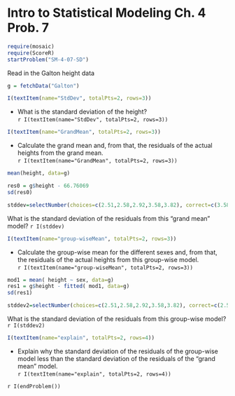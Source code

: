 Intro to Statistical Modeling Ch. 4 Prob. 7
========================================================
```r
require(mosaic)
require(ScoreR)
startProblem("SM-4-07-SD")
```

Read in the Galton height data

```r
g = fetchData("Galton")
```

```r
I(textItem(name="StdDev", totalPts=2, rows=3))
```

* What is the standard deviation of the height?      
`r I(textItem(name="StdDev", totalPts=2, rows=3))`

```r
I(textItem(name="GrandMean", totalPts=2, rows=3))
```

* Calculate the grand mean and, from that, the residuals of the
  actual heights from the grand mean.      
`r I(textItem(name="GrandMean", totalPts=2, rows=3))`

<aside>
```r
mean(height, data=g)

res0 = g$height - 66.76069
sd(res0)
```
</aside>

```r
stddev=selectNumber(choices=c(2.51,2.58,2.92,3.58,3.82), correct=c(3.58), totalPts=1, name="residuals")
```
What is the standard deviation of the residuals from this "grand mean"
model? `r I(stddev)` 

```r
I(textItem(name="group-wiseMean", totalPts=2, rows=3))
```
* Calculate the group-wise mean for the different sexes and, from
  that, the residuals of the actual heights from this group-wise
  model.     
  `r I(textItem(name="group-wiseMean", totalPts=2, rows=3))`

<aside>
```r
mod1 = mean( height ~ sex, data=g)
res1 = g$height - fitted( mod1, data=g)
sd(res1)
```
</aside>

```r
stddev2=selectNumber(choices=c(2.51,2.58,2.92,3.58,3.82), correct=c(2.51), totalPts=1, name="residuals2")
```

What is the standard deviation of the residuals from this group-wise
model? `r I(stddev2)`

```r
I(textItem(name="explain", totalPts=2, rows=4))
```

* Explain why the standard deviation of the residuals of the
  group-wise model less than the standard deviation of the residuals
  of the "grand mean" model.      
  `r I(textItem(name="explain", totalPts=2, rows=4))`
  
`r I(endProblem())`
